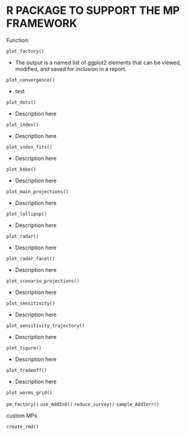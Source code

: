 \clearpage

# R PACKAGE TO SUPPORT THE MP FRAMEWORK {#app:gfdlm}

Function:

`plot_factory()`

* The output is a named list of ggplot2 elements that can be viewed, modified,
  and saved for inclusion in a report.

`plot_convergence()`

* test

`plot_dots()`

* Description here

`plot_index()`

* Description here

`plot_index_fits()`

* Description here

`plot_kobe()`

* Description here

`plot_main_projections()`

* Description here

`plot_lollipop()`

* Description here

`plot_radar()`

* Description here

`plot_radar_facet()`

* Description here

`plot_scenario_projections()`

* Description here

`plot_sensitivity()`

* Description here

`plot_sensitivity_trajectory()`

* Description here

`plot_tigure()`

* Description here

`plot_tradeoff()`

* Description here

`plot_worms_grid()`

`pm_factory()`
`use_AddInd()`
`reduce_survey()`
`sample_AddIerr()`

custom MPs

`create_rmd()`

